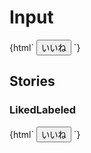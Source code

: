 
<Meta title="Buttons/LabeledLikeButton" />

# Input

<Canvas>
  <Story name="Default">
    {html`
      <button
        type="button"
        class="labeled-like-button"
        aria-pressed="false"
        aria-label="いいねする"
      >
        いいね
      </button>
    `}
  </Story>
</Canvas>

## Stories

### LikedLabeled

<Canvas>
  <Story name="LikedLabeled">
    {html`
      <button
        type="button"
        class="labeled-like-button"
        aria-pressed="true"
        aria-label="いいねを取り消す"
      >
        いいね
      </button>
    `}
  </Story>
</Canvas>

